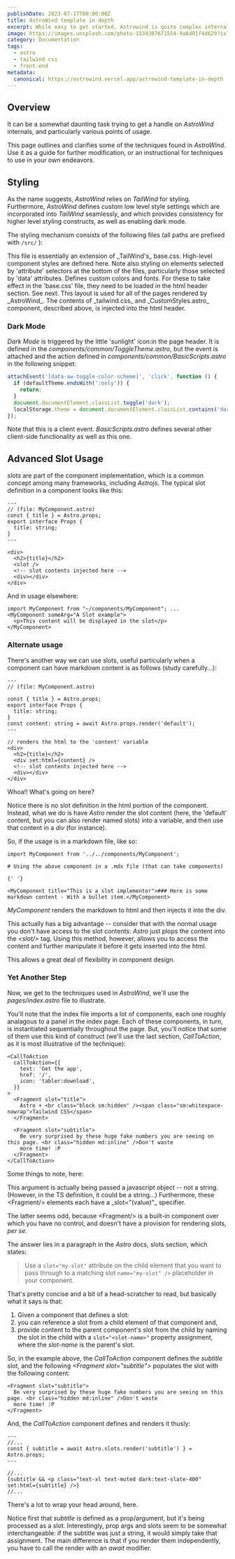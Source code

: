 ```yaml
---
publishDate: 2023-07-17T00:00:00Z
title: AstroWind template in depth
excerpt: While easy to get started, Astrowind is quite complex internally.  This page provides documentation on some of the more intricate parts.
image: https://images.unsplash.com/photo-1534307671554-9a6d81f4d629?ixlib=rb-4.0.3&ixid=M3wxMjA3fDB8MHxwaG90by1wYWdlfHx8fGVufDB8fHx8fA%3D%3D&auto=format&fit=crop&w=1651&q=80
category: Documentation
tags:
  - astro
  - tailwind css
  - front-end
metadata:
  canonical: https://astrowind.vercel.app/astrowind-template-in-depth
---
```



## Overview

It can be a somewhat daunting task trying to get a handle on _AstroWind_ internals, and particularly various points of usage.

This page outlines and clarifies some of the techniques found in _AstroWind_. Use it as a guide for further modification, or an instructional for techniques to use in your own endeavors.

## Styling

As the name suggests, _AstroWind_ relies on _TailWind_ for styling. Furthermore, _AstroWind_ defines custom low level style settings which are incorporated into _TailWind_ seamlessly, and which provides consistency for higher level styling constructs, as well as enabling dark mode.

The styling mechanism consists of the following files (all paths are prefixed with `/src/` ):

<DListItem dt="assets/styles/tailwind.css">
  This file is essentially an extension of _TailWind's_ base.css. High-level component styles are defined here. Note
  also styling on elements selected by 'attribute' selectors at the bottom of the files, particularly those selected by
  'data' attributes.
</DListItem>
<DListItem dt="components/CustomStyles.astro">
  Defines custom colors and fonts. For these to take effect in the 'base.css' file, they need to be loaded in the html
  header section. See next.
</DListItem>
<DListItem dt="layouts/Layout.astro">
  This layout is used for all of the pages rendered by _AstroWind_. The contents of _tailwind.css_ and
  _CustomStyles.astro_ component, described above, is injected into the html header.
</DListItem>

### Dark Mode

_Dark Mode_ is triggered by the little 'sunlight' icon:<ToggleTheme/>in the page header. It is defined in the _components/common/ToggleTheme.astro_, but the event is attached and the action defined in _components/common/BasicScripts.astro_ in the following snippet:

```javascript
attachEvent('[data-aw-toggle-color-scheme]', 'click', function () {
  if (defaultTheme.endsWith(':only')) {
    return;
  }
  document.documentElement.classList.toggle('dark');
  localStorage.theme = document.documentElement.classList.contains('dark') ? 'dark' : 'light';
});
```

Note that this is a client event. _BasicScripts.astro_ defines several other client-side functionality as well as this one.

## Advanced Slot Usage

_slots_ are part of the component implementation, which is a common concept among many frameworks, including _Astrojs_. The typical slot definition in a component looks like this:

```astro
---
// (file: MyComponent.astro)
const { title } = Astro.props;
export interface Props {
  title: string;
}
---

<div>
  <h2>{title}</h2>
  <slot />
  <!-- slot contents injected here -->
  <div></div>
</div>
```

And in usage elsewhere:

```astro
import MyComponent from "~/components/MyComponent"; ...
<MyComponent someArg="A Slot example">
  <p>This content will be displayed in the slot</p>
</MyComponent>
```

### Alternate usage

There's another way we can use slots, useful particularly when a component can have markdown content is as follows (study carefully...):

```astro
---
// (file: MyComponent.astro)

const { title } = Astro.props;
export interface Props {
  title: string;
}
const content: string = await Astro.props.render('default');
---

// renders the html to the 'content' variable
<div>
  <h2>{title}</h2>
  <div set:html={content} />
  <!-- slot contents injected here -->
  <div></div>
</div>
```

Whoa!! What's going on here?

Notice there is no slot definition in the html portion of the component. Instead, what we do is have _Astro_ render the slot content (here, the 'default' content, but you can also render named slots) into a variable, and then use that content in a _div_ (for instance).

So, if the usage is in a markdown file, like so:

```mdx
import MyComponent from '../../components/MyComponent';

# Using the above component in a .mdx file (that can take components)

{' '}

<MyComponent title="This is a slot implementor">### Here is some markdown content - With a bullet item.</MyComponent>
```

_MyComponent_ renders the markdown to html and then injects it into the div.

This actually has a big advantage -- consider that with the normal usage you don't have access to the slot contents: _Astro_ just plops the content into the _&lt;slot/&gt;_ tag. Using this method, however, allows you to access the content and further manipulate it before it gets inserted into the html.

This allows a great deal of flexibility in component design.

### Yet Another Step

Now, we get to the techniques used in _AstroWind_, we'll use the _pages/index.astro_ file to illustrate.

You'll note that the index file imports a lot of components, each one roughly analagous to a panel in the index page. Each of these components, in turn, is instantiated sequentially throughout the page. But, you'll notice that some of them use this kind of construct (we'll use the last section, _CallToAction_, as it is most illustrative of the technique):

```astro
<CallToAction
  callToAction={{
    text: 'Get the app',
    href: '/',
    icon: 'tabler:download',
  }}
>
  <Fragment slot="title">
    Astro + <br class="block sm:hidden" /><span class="sm:whitespace-nowrap">Tailwind CSS</span>
  </Fragment>

  <Fragment slot="subtitle">
    Be very surprised by these huge fake numbers you are seeing on this page. <br class="hidden md:inline" />Don't waste
    more time! :P
  </Fragment>
</CallToAction>
```

Some things to note, here:

<DListItem dt="The <em>callToAction</em> argument">
  This argument is actually being passed a javascript object -- not a string. (However, in the TS definition, it could
  be a string...)
</DListItem>
<DListItem dt="There are several <em>Fragment</em> children">
  Furthermore, these &lt;Fragment/&gt; elements each have a _slot="(value)"_ specifier.
</DListItem>

The latter seems odd, because &lt;Fragment/&gt; is a built-in component over which you have no control, and doesn't have a provision for rendering slots, <em>per se</em>.

The answer lies in a paragraph in the _Astro_ docs, slots section, which states:

> Use a `slot="my-slot"` attribute on the child element that you want to pass through to a matching slot `name="my-slot" />` placeholder in your component.

That's pretty concise and a bit of a head-scratcher to read, but basically what it says is that:

1. Given a component that defines a slot:
1. you can reference a slot from a child element of that component and,
1. provide content to the parent component's slot from the child by naming the slot in the child with a `slot="<slot-name>"` property assignment, where the _slot-name_ is the parent's slot.

So, in the example above, the _CallToAction_ component defines the _subtitle_ slot, and the following _&lt;Fragment slot="subtitle"&gt;_ populates the slot with the following content:

```astro
<Fragment slot="subtitle">
  Be very surprised by these huge fake numbers you are seeing on this page. <br class="hidden md:inline" />Don't waste
  more time! :P
</Fragment>
```

And, the _CallToAction_ component defines and renders it thusly:

```astro
---
//...
const { subtitle = await Astro.slots.render('subtitle') } = Astro.props;
---

//...
{subtitle && <p class="text-xl text-muted dark:text-slate-400" set:html={subtitle} />}
//...
```

There's a lot to wrap your head around, here.

Notice first that _subtitle_ is defined as a prop/argument, but it's being processed as a slot. Interestingly, prop args and slots seem to be somewhat interchangeable: if the subtitle was just a string, it would simply take that assignment. The main difference is that if you render them independently, you have to call the render with an _await_ modifier.
